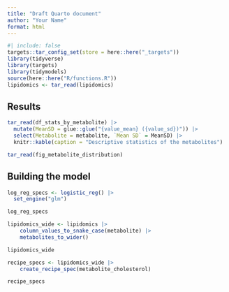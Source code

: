 ```yaml
---
title: "Draft Quarto document"
author: "Your Name"
format: html
---
```


```r
#| include: false
targets::tar_config_set(store = here::here("_targets"))
library(tidyverse)
library(targets)
library(tidymodels)
source(here::here("R/functions.R"))
lipidomics <- tar_read(lipidomics)
```

## Results

```r
tar_read(df_stats_by_metabolite) |>
  mutate(MeanSD = glue::glue("{value_mean} ({value_sd})")) |>
  select(Metabolite = metabolite, `Mean SD` = MeanSD) |>
  knitr::kable(caption = "Descriptive statistics of the metabolites")
```

```r
tar_read(fig_metabolite_distribution)
```

## Building the model

```r
log_reg_specs <- logistic_reg() |>
  set_engine("glm")

log_reg_specs
```

```r
lipidomics_wide <- lipidomics |> 
    column_values_to_snake_case(metabolite) |> 
    metabolites_to_wider()

lipidomics_wide
```

```r
recipe_specs <- lipidomics_wide |> 
    create_recipe_spec(metabolite_cholesterol)

recipe_specs

```
